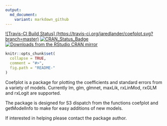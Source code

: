 ```yaml
---
output:
  md_document:
    variant: markdown_github
---
```


[![Travis-CI Build Status]
(https://travis-ci.org/jaredlander/coefplot.svg?branch=master)](https://travis-ci.org/jaredlander/coefplot)
[![CRAN_Status_Badge](http://www.r-pkg.org/badges/version/coefplot)](https://CRAN.R-project.org/package=coefplot)
[![Downloads from the RStudio CRAN mirror](http://cranlogs.r-pkg.org/badges/coefplot)](https://CRAN.R-project.org/package=coefplot)

<!-- README.md is generated from README.Rmd. Please edit that file -->

```r
knitr::opts_chunk$set(
  collapse = TRUE,
  comment = "#>",
  fig.path = "README-"
)
```

Coefplot is a package for plotting the coefficients and standard errors from a variety of models.  Currently lm, glm, glmnet, maxLik, rxLinMod, rxGLM and rxLogit are supported.

The package is designed for S3 dispatch from the functions coefplot and getModelInfo to make for easy additions of new models.

If interested in helping please contact the package author.
